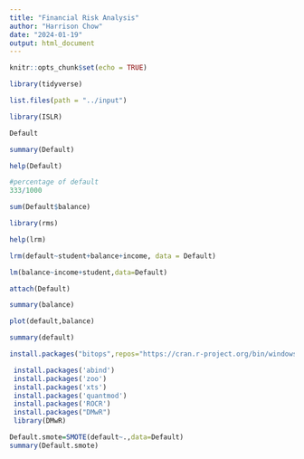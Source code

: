 ---
title: "Financial Risk Analysis"
author: "Harrison Chow"
date: "2024-01-19"
output: html_document
---

```{r setup, include=FALSE}
knitr::opts_chunk$set(echo = TRUE)
```

```{r}
library(tidyverse)

list.files(path = "../input")
```
```{r}
library(ISLR)
```

```{r}
Default
```


```{r}
summary(Default)
```
```{r}
help(Default)
```

```{r}
#percentage of default
333/1000
```
```{r}
sum(Default$balance)
```
```{r}
library(rms)
```
```{r}
help(lrm)
```

```{r}
lrm(default~student+balance+income, data = Default)
```
```{r}
lm(balance~income+student,data=Default)
```

```{r}
attach(Default)
```

```{r}
summary(balance)
```

```{r}
plot(default,balance)
```

```{r}
summary(default)
```

```{r}
install.packages("bitops",repos="https://cran.r-project.org/bin/windows/contrib/3.3/bitops_1.0-6.zip",dependencies=TRUE,type="source") 
```
```{r}
 install.packages('abind')
 install.packages('zoo')
 install.packages('xts')
 install.packages('quantmod')
 install.packages('ROCR')
 install.packages("DMwR")
 library(DMwR)
```
```{r}
Default.smote=SMOTE(default~.,data=Default)
summary(Default.smote)
```

